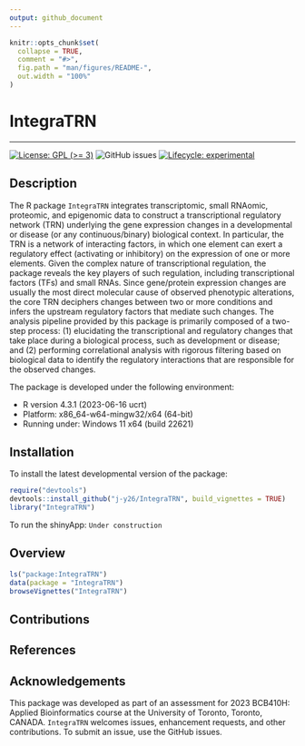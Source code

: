 ```yaml
---
output: github_document
---
```


<!-- README.md is generated from README.Rmd. Please edit that file -->

```r
knitr::opts_chunk$set(
  collapse = TRUE,
  comment = "#>",
  fig.path = "man/figures/README-",
  out.width = "100%"
)
```

# IntegraTRN

---

<!-- badges: start -->
[![License: GPL (>= 3)](https://img.shields.io/badge/License-GPL%20%28%3E%3D%203%29-blue.svg)](https://choosealicense.com/licenses/gpl-3.0/)
![GitHub issues](https://img.shields.io/github/issues/j-y26/IntegraTRN)
[![Lifecycle: experimental](https://img.shields.io/badge/lifecycle-experimental-orange.svg)](https://lifecycle.r-lib.org/articles/stages.html#experimental)
<!-- badges: end -->

## Description

The R package `IntegraTRN` integrates transcriptomic, small RNAomic, proteomic, and epigenomic data to construct a transcriptional regulatory network (TRN) underlying the gene expression changes in a developmental or disease (or any continuous/binary) biological context. In particular, the TRN is a network of interacting factors, in which one element can exert a regulatory effect (activating or inhibitory) on the expression of one or more elements. Given the complex nature of transcriptional regulation, the package reveals the key players of such regulation, including transcriptional factors (TFs) and small RNAs. Since gene/protein expression changes are usually the most direct molecular cause of observed phenotypic alterations, the core TRN deciphers changes between two or more conditions and infers the upstream regulatory factors that mediate such changes. The analysis pipeline provided by this package is primarily composed of a two-step process: (1) elucidating the transcriptional and regulatory changes that take place during a biological process, such as development or disease; and (2) performing correlational analysis with rigorous filtering based on biological data to identify the regulatory interactions that are responsible for the observed changes.

The package is developed under the following environment:

- R version 4.3.1 (2023-06-16 ucrt)
- Platform: x86_64-w64-mingw32/x64 (64-bit)
- Running under: Windows 11 x64 (build 22621)

## Installation

To install the latest developmental version of the package:

```r
require("devtools")
devtools::install_github("j-y26/IntegraTRN", build_vignettes = TRUE)
library("IntegraTRN")
```

To run the shinyApp: `Under construction`

## Overview

```r
ls("package:IntegraTRN")
data(package = "IntegraTRN")
browseVignettes("IntegraTRN")
```

## Contributions

## References

## Acknowledgements

This package was developed as part of an assessment for 2023
BCB410H: Applied Bioinformatics course at the University of
Toronto, Toronto, CANADA. `IntegraTRN` welcomes issues,
enhancement requests, and other contributions. To submit an issue,
use the GitHub issues.
